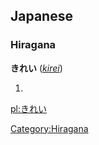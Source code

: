==Japanese==
===Hiragana===
'''きれい''' (''[[kirei]]'')
# {{japdef|奇麗|[[beautiful]], [[clean]]}}

[[Category:Hiragana]]

[[pl:きれい]]